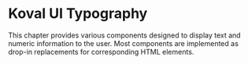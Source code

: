 
<Meta title="Typography/Description" />

# Koval UI Typography

This chapter provides various components designed to display text and numeric information to the user. Most components are implemented as drop-in replacements for corresponding HTML elements.
